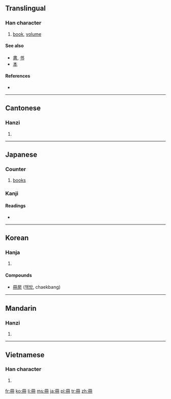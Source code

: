 {{also|册}}
==Translingual==

===Han character===
{{Han char|rn=13|rad=冂|as=03|sn=5|four=7744<sub>0</sub>|canj=月廿 (BT), X月廿 (XBT)}}

# [[book]], [[volume]]

====See also====
* [[書]], [[书]]
* [[本]]

====References====
* {{Han ref|kx=0129.051|dkj=01515|dj=0289.200|hdz=10099.050|uh=518A|ud=20874|bh=A555|bd=42325}}

----

==Cantonese==

===Hanzi===
{{yue-hanzi|jyut=|y=chaak3|sim=册}}

# {{defn|lang=yue|sort=冂03}}

----

==Japanese==

===Counter===
{{ja-pos|k|counter|hira=さつ|rom=satsu}} 

# [[book]]s

===Kanji===
{{ja-kanji|grade=6|rs=冂03}}

====Readings====
* {{ja-readings|on=[[さつ]] (satsu), [[さく]] (saku)|kun=[[ふみ]] (fumi)}}

----

==Korean==

===Hanja===
{{ko-hanja|hangeul=[[책]]|rv=chaek|mr=ch'aek}}

# {{defn|lang=ko|sort=冂03}}

====Compounds====
* [[冊房]] ([[책방]], chaekbang)

----

==Mandarin==

===Hanzi===
{{cmn-hanzi|sim=册|pin=[[cè]] ([[ce4]])|wg=ts'e<sup>4</sup>}}

# {{defn|lang=cmn|sort=冂03}}

----

==Vietnamese==

===Han character===
{{vi-hantu|[[sách]]|rs=冂03}}

# {{defn|lang=vi|sort=冂03}}

[[fr:冊]]
[[ko:冊]]
[[li:冊]]
[[ms:冊]]
[[ja:冊]]
[[pl:冊]]
[[tr:冊]]
[[zh:冊]]
